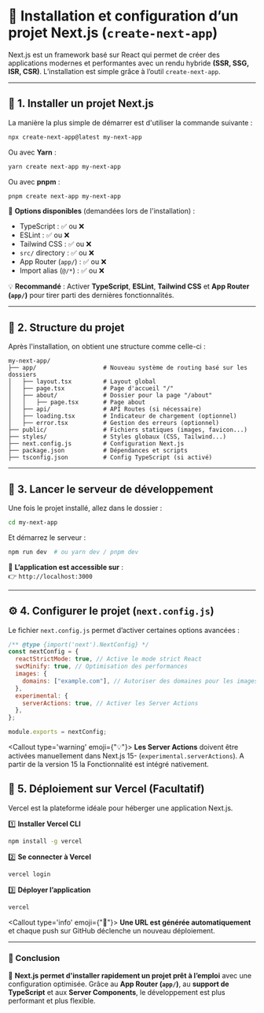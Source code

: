 
# 🚀 Installation et configuration d’un projet Next.js (`create-next-app`)

Next.js est un framework basé sur React qui permet de créer des applications modernes et performantes avec un rendu hybride **(SSR, SSG, ISR, CSR)**. L’installation est simple grâce à l’outil `create-next-app`.  

---

## **📌 1. Installer un projet Next.js**  

La manière la plus simple de démarrer est d'utiliser la commande suivante :  

```bash copy
npx create-next-app@latest my-next-app
```
Ou avec **Yarn** :  
```bash copy
yarn create next-app my-next-app
```
Ou avec **pnpm** :  
```bash copy
pnpm create next-app my-next-app
```

🔹 **Options disponibles** (demandées lors de l'installation) :  
- TypeScript : ✅ ou ❌  
- ESLint : ✅ ou ❌  
- Tailwind CSS : ✅ ou ❌  
- `src/` directory : ✅ ou ❌  
- App Router (`app/`) : ✅ ou ❌  
- Import alias (`@/*`) : ✅ ou ❌  

💡 **Recommandé** : Activer **TypeScript**, **ESLint**, **Tailwind CSS** et **App Router (`app/`)** pour tirer parti des dernières fonctionnalités.  

---

## **📂 2. Structure du projet**  

Après l'installation, on obtient une structure comme celle-ci :  

```
my-next-app/
├── app/                   # Nouveau système de routing basé sur les dossiers
│   ├── layout.tsx         # Layout global
│   ├── page.tsx           # Page d'accueil "/"
│   ├── about/             # Dossier pour la page "/about"
│   │   ├── page.tsx       # Page about
│   ├── api/               # API Routes (si nécessaire)
│   ├── loading.tsx        # Indicateur de chargement (optionnel)
│   ├── error.tsx          # Gestion des erreurs (optionnel)
├── public/                # Fichiers statiques (images, favicon...)
├── styles/                # Styles globaux (CSS, Tailwind...)
├── next.config.js         # Configuration Next.js
├── package.json           # Dépendances et scripts
├── tsconfig.json          # Config TypeScript (si activé)
```

---

## **🚀 3. Lancer le serveur de développement**  

Une fois le projet installé, allez dans le dossier :  
```bash copy
cd my-next-app
```
Et démarrez le serveur :  
```bash copy npm2yarn
npm run dev  # ou yarn dev / pnpm dev
```
📍 **L’application est accessible sur** :  
👉 `http://localhost:3000`  

---

## **⚙️ 4. Configurer le projet (`next.config.js`)**  

Le fichier `next.config.js` permet d’activer certaines options avancées :  

```js filename="next.config.js" copy
/** @type {import('next').NextConfig} */
const nextConfig = {
  reactStrictMode: true, // Active le mode strict React
  swcMinify: true, // Optimisation des performances
  images: {
    domains: ["example.com"], // Autoriser des domaines pour les images
  },
  experimental: {
    serverActions: true, // Activer les Server Actions
  },
};

module.exports = nextConfig;
```
<Callout type='warning' emoji={"💡"}>
 **Les Server Actions** doivent être activées manuellement dans Next.js 15- (`experimental.serverActions`). 
 A partir de la version 15 la Fonctionnalité est intégré nativement. 
</Callout>

## **📌 5. Déploiement sur Vercel (Facultatif)**  

Vercel est la plateforme idéale pour héberger une application Next.js.  

1️⃣ **Installer Vercel CLI**  
```bash copy
npm install -g vercel
```
  
2️⃣ **Se connecter à Vercel**  
```bash copy
vercel login
```
  
3️⃣ **Déployer l’application**  
```bash copy
vercel
```
<Callout type='info' emoji={"📍"}>
 **Une URL est générée automatiquement** et chaque push sur GitHub déclenche un nouveau déploiement.  
</Callout>


---

### **🎯 Conclusion**  
🚀 **Next.js permet d'installer rapidement un projet prêt à l’emploi** avec une configuration optimisée. Grâce au **App Router (`app/`)**, au **support de TypeScript** et aux **Server Components**, le développement est plus performant et plus flexible.